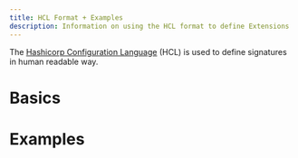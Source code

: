 ```yaml
---
title: HCL Format + Examples
description: Information on using the HCL format to define Extensions
---
```


The [Hashicorp Configuration Language](https://developer.hashicorp.com/packer/docs/templates/hcl_templates) (HCL) is used to define signatures in human readable way.

# Basics

# Examples


